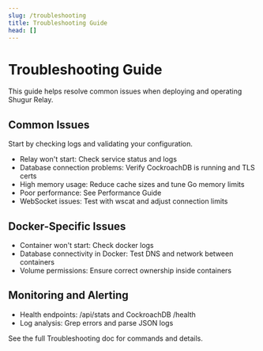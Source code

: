 ```yaml
---
slug: /troubleshooting
title: Troubleshooting Guide
head: []
---
```


# Troubleshooting Guide

This guide helps resolve common issues when deploying and operating Shugur Relay.

## Common Issues

Start by checking logs and validating your configuration.

- Relay won't start: Check service status and logs
- Database connection problems: Verify CockroachDB is running and TLS certs
- High memory usage: Reduce cache sizes and tune Go memory limits
- Poor performance: See Performance Guide
- WebSocket issues: Test with wscat and adjust connection limits

## Docker-Specific Issues

- Container won't start: Check docker logs
- Database connectivity in Docker: Test DNS and network between containers
- Volume permissions: Ensure correct ownership inside containers

## Monitoring and Alerting

- Health endpoints: /api/stats and CockroachDB /health
- Log analysis: Grep errors and parse JSON logs

See the full Troubleshooting doc for commands and details.

